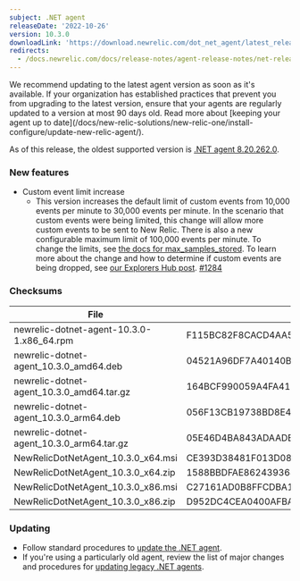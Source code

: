```yaml
---
subject: .NET agent
releaseDate: '2022-10-26'
version: 10.3.0
downloadLink: 'https://download.newrelic.com/dot_net_agent/latest_release'
redirects:
  - /docs.newrelic.com/docs/release-notes/agent-release-notes/net-release-notes/net-agent-1030
---
```


<Callout variant="important">
We recommend updating to the latest agent version as soon as it's available. If your organization has established practices that prevent you from upgrading to the latest version, ensure that your agents are regularly updated to a version at most 90 days old. Read more about [keeping your agent up to date](/docs/new-relic-solutions/new-relic-one/install-configure/update-new-relic-agent/).

As of this release, the oldest supported version is [.NET agent 8.20.262.0](/docs/release-notes/agent-release-notes/net-release-notes/agent-8202620).
</Callout>

### New features
* Custom event limit increase
  * This version increases the default limit of custom events from 10,000 events per minute to 30,000 events per minute. In the scenario that custom events were being limited, this change will allow more custom events to be sent to New Relic. There is also a new configurable maximum limit of 100,000 events per minute. To change the limits, see [the docs for max_samples_stored](https://docs.newrelic.com/docs/apm/agents/net-agent/configuration/net-agent-configuration/#custom_events). To learn more about the change and how to determine if custom events are being dropped, see [our Explorers Hub post](https://discuss.newrelic.com/t/send-more-custom-events-with-the-latest-apm-agents/190497). [#1284](https://github.com/newrelic/newrelic-dotnet-agent/pull/1284)

### Checksums

| File | SHA - 256  Hash |
| ---| ---|
| newrelic-dotnet-agent-10.3.0-1.x86_64.rpm | F115BC82F8CACD4AA5603282C3D21ADEAF32B344E2A0C4CF93108AD70250A4BA |
| newrelic-dotnet-agent_10.3.0_amd64.deb | 04521A96DF7A40140BA68761B2E5DE55AA2C561CE495AA284C45E7CFBAE294AF |
| newrelic-dotnet-agent_10.3.0_amd64.tar.gz | 164BCF990059A4FA41FD02CA878D9ABAF019EEF3D0FA7D5C0F8694122C0C0B79 |
| newrelic-dotnet-agent_10.3.0_arm64.deb | 056F13CB19738BD8E4085F39119E4890B429ADAF1BCE9B2A43E8ACB8C1CD4D9B |
| newrelic-dotnet-agent_10.3.0_arm64.tar.gz | 05E46D4BA843ADAADEBEFA9AEC3ECE02A90E36C8CF5A9D3D7D35FC190E80B110 |
| NewRelicDotNetAgent_10.3.0_x64.msi | CE393D38481F013D083F1473D518A7BC74663FD988C260570A79B8B087C919B1 |
| NewRelicDotNetAgent_10.3.0_x64.zip | 1588BBDFAE862439364D8E446E43A03947429247DA1ED611982CDD6AA598A206 |
| NewRelicDotNetAgent_10.3.0_x86.msi | C27161AD0B8FFCDBA1D18697EC7395ECFDB433060996811BB829BA6EF309C4A8 |
| NewRelicDotNetAgent_10.3.0_x86.zip | D952DC4CEA0400AFBA02E9EB2ECAD3932790942D7EFA2960E94CB3CE9FAA487C |

### Updating

* Follow standard procedures to [update the .NET agent](/docs/agents/net-agent/installation-configuration/update-net-agent).
* If you're using a particularly old agent, review the list of major changes and procedures for [updating legacy .NET agents](/docs/agents/net-agent/troubleshooting/upgrade-legacy-net-agents).
